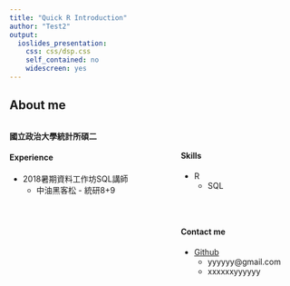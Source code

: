 ```yaml
---
title: "Quick R Introduction"
author: "Test2"
output:
  ioslides_presentation:
    css: css/dsp.css
    self_contained: no
    widescreen: yes
---
```


## About me
<div style='float:left;width:60%;'>
__國立政治大學統計所碩二__

#### __Experience__
<p>
  * 2018暑期資料工作坊SQL講師
  * 中油黑客松 - 統研8+9
  
</div>

<div style='float:left;width:40%;'>
<br>

#### __Skills__
<p>
  * R
  * SQL
</div>

<div style='float:left;width:40%;'>
<br>

#### __Contact me__
<p>
  * [Github](https://github.com/yyyyyyy)
  * yyyyyy@gmail.com
  * xxxxxxyyyyyy
</div>

